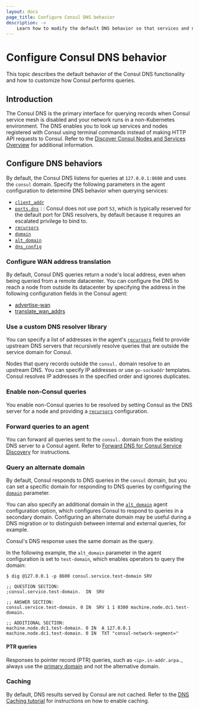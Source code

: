 ```yaml
---
layout: docs
page_title: Configure Consul DNS behavior
description: ->
    Learn how to modify the default DNS behavior so that services and nodes can easily discover other services and nodes in your network.
---
```


# Configure Consul DNS behavior

This topic describes the default behavior of the Consul DNS functionality and how to customize how Consul performs queries.

## Introduction
The Consul DNS is the primary interface for querying records when Consul service mesh is disabled and your network runs in a non-Kubernetes environment. The DNS enables you to look up services and nodes registered with Consul using terminal commands instead of making HTTP API requests to Consul. Refer to the [Discover Consul Nodes and Services Overview](/consul/docs/services/discovery/dns-overview) for additional information.

## Configure DNS behaviors
By default, the Consul DNS listens for queries at `127.0.0.1:8600` and uses the `consul` domain. Specify the following parameters in the agent configuration to determine DNS behavior when querying services:

- [`client_addr`](/consul/docs/agent/config/config-files#client_addr)
- [`ports.dns`](/consul/docs/agent/config/config-files#dns_port) : : Consul does not use port `53`, which is typically reserved for the default port for DNS resolvers, by default because it requires an escalated privilege to bind to.
- [`recursors`](/consul/docs/agent/config/config-files#recursors)
- [`domain`](/consul/docs/agent/config/config-files#domain)
- [`alt_domain`](/consul/docs/agent/config/config-files#alt_domain)
- [`dns_config`](/consul/docs/agent/config/config-files#dns_config)

### Configure WAN address translation
By default, Consul DNS queries return a node's local address, even when being queried from a remote datacenter. You can configure the DNS to reach a node from outside its datacenter by specifying the address in the following configuration fields in the Consul agent:

- [advertise-wan](/consul/docs/agent/config/cli-flags#_advertise-wan)
- [translate_wan_addrs](/consul/docs/agent/config/config-files#translate_wan_addrs)

### Use a custom DNS resolver library
You can specify a list of addresses in the agent's [`recursors`](/consul/docs/agent/config/config-files#recursors) field to provide upstream DNS servers that recursively resolve queries that are outside the service domain for Consul.

Nodes that query records outside the `consul.` domain resolve to an upstream DNS. You can specify IP addresses or use `go-sockaddr` templates. Consul resolves IP addresses in the specified order and ignores duplicates.

### Enable non-Consul queries
You enable non-Consul queries to be resolved by setting Consul as the DNS server for a node and providing a [`recursors`](/consul/docs/agent/config/config-files#recursors) configuration.

### Forward queries to an agent
You can forward all queries sent to the `consul.` domain from the existing DNS server to a Consul agent. Refer to [Forward DNS for Consul Service Discovery](/consul/tutorials/networking/dns-forwarding) for instructions.

### Query an alternate domain
By default, Consul responds to DNS queries in the `consul` domain, but you can set a specific domain for responding to DNS queries by configuring the [`domain`](/consul/docs/agent/config/config-files#domain) parameter.

You can also specify an additional domain in the [`alt_domain`](/consul/docs/agent/config/config-files#alt_domain) agent configuration option, which configures Consul to respond to queries in a secondary domain. Configuring an alternate domain may be useful during a DNS migration or to distinguish between internal and external queries, for example.

Consul's DNS response uses the same domain as the query.

In the following example, the `alt_domain` parameter in the agent configuration is set to `test-domain`, which enables operators to query the domain:

```shell-session
$ dig @127.0.0.1 -p 8600 consul.service.test-domain SRV

;; QUESTION SECTION:
;consul.service.test-domain.  IN  SRV

;; ANSWER SECTION:
consul.service.test-domain. 0 IN  SRV 1 1 8300 machine.node.dc1.test-domain.

;; ADDITIONAL SECTION:
machine.node.dc1.test-domain. 0 IN  A 127.0.0.1
machine.node.dc1.test-domain. 0 IN  TXT "consul-network-segment="
```
#### PTR queries
Responses to pointer record (PTR) queries, such as `<ip>.in-addr.arpa.`, always use the [primary domain](/consul/docs/agent/config/config-files#domain) and not the alternative domain.

### Caching
By default, DNS results served by Consul are not cached. Refer to the [DNS Caching tutorial](/consul/tutorials/networking/dns-caching) for instructions on how to enable caching.








